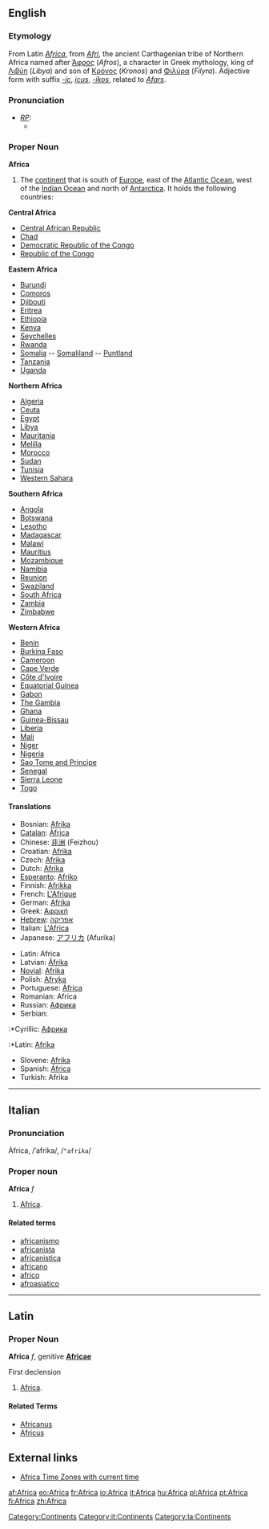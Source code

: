 ==English==

===Etymology===
From Latin ''[[Africa#Latin|Africa]]'', from ''[[Afri]]'', the ancient Carthagenian tribe of Northern Africa named after [[Άφρος]] (''Afros''), a character in Greek mythology, king of [[Λιβύη]] (''Libya'') and son of [[Κρόνος]] (''Kronos'') and [[Φιλύρα]] (''Filyra'').  Adjective form with suffix ''[[-ic]]'', ''[[icus]]'', ''[[-ikos]]'', related to ''[[Afars]]''.

===Pronunciation===
* ''[[RP]]:''
** {{IPA|/ˈæfrɪkə/}}

===Proper Noun===
'''Africa'''
# The [[continent]] that is south of [[Europe]], east of the [[Atlantic Ocean]], west of the [[Indian Ocean]] and north of [[Antarctica]].  It holds the following countries:

'''Central Africa'''
* [[Central African Republic]]
* [[Chad]]
* [[Democratic Republic of the Congo]]
* [[Republic of the Congo]]

'''Eastern Africa'''
* [[Burundi]]
* [[Comoros]]
* [[Djibouti]]
* [[Eritrea]]
* [[Ethiopia]]
* [[Kenya]]
* [[Seychelles]]
* [[Rwanda]]
* [[Somalia]] -- [[Somaliland]] -- [[Puntland]]
* [[Tanzania]]
* [[Uganda]]

'''Northern Africa'''
* [[Algeria]]
* [[Ceuta]]
* [[Egypt]]
* [[Libya]]
* [[Mauritania]]
* [[Melilla]]
* [[Morocco]]
* [[Sudan]]
* [[Tunisia]]
* [[Western Sahara]]

'''Southern Africa'''
* [[Angola]]
* [[Botswana]]
* [[Lesotho]]
* [[Madagascar]]
* [[Malawi]]
* [[Mauritius]]
* [[Mozambique]]
* [[Namibia]]
* [[Reunion]]
* [[Swaziland]]
* [[South Africa]]
* [[Zambia]]
* [[Zimbabwe]]

'''Western Africa'''
* [[Benin]]
* [[Burkina Faso]]
* [[Cameroon]]
* [[Cape Verde]]
* [[Côte d'Ivoire]]
* [[Equatorial Guinea]]
* [[Gabon]]
* [[The Gambia]]
* [[Ghana]]
* [[Guinea-Bissau]]
* [[Liberia]]
* [[Mali]]
* [[Niger]]
* [[Nigeria]]
* [[Sao Tome and Principe]]
* [[Senegal]]
* [[Sierra Leone]]
* [[Togo]]

====Translations====
{{top}}
*Bosnian: [[Afrika]] {{f}}
*[[Catalan]]: [[Àfrica]] {{f}}
*Chinese: [[非洲]] (Feizhou)
*Croatian: [[Afrika]] {{f}}
*Czech: [[Afrika]] {{f}}
*Dutch: [[Afrika]] {{n}}
*[[Esperanto]]: [[Afriko]]
*Finnish: [[Afrikka]]
*French: [[L'Afrique]] {{f}}
*German: [[Afrika]] {{n}}
*Greek: [[Αφρική]] {{f}}
*[[Hebrew]]: [[אפריקה]] {{n}}
*Italian: [[L'Africa]] {{f}}
*Japanese: [[アフリカ]] (Afurika)
{{mid}}
*Latin: Africa {{f}}
*Latvian: [[Āfrika]] {{f}}
*[[Novial]]: [[Afrika]] 
*Polish: [[Afryka]] {{f}}
*Portuguese: [[África]] {{f}}
*Romanian: Africa {{f}}
*Russian: [[Африка]] {{f}}
*Serbian:
:*Cyrillic: [[Африка]] {{f}}
:*Latin: [[Afrika]] {{f}}
*Slovene: [[Afrika]] {{f}}
*Spanish: [[África]] {{f}}
*Turkish: Afrika
{{bottom}}

[[Category:Continents]]

----
==Italian==
===Pronunciation===
Àfrica, /ˈafrika/, /<tt>"afrika</tt>/
===Proper noun===
'''Africa''' ''f''

# [[Africa#English|Africa]].
[[Category:it:Continents]]

====Related terms====
*[[africanismo]]
*[[africanista]]
*[[africanistica]]
*[[africano]]
*[[africo]]
*[[afroasiatico]]

----

==Latin==
===Proper Noun===
[[Category:la:Continents]] 
'''Africa''' ''f'', genitive '''[[Africae]]'''

First declension

# [[Africa#English|Africa]].

====Related Terms====
*[[Africanus]]
*[[Africus]]

==External links==
* [http://www.worldtimezone.com/time-africa24.php Africa Time Zones with current time]

[[af:Africa]]
[[eo:Africa]]
[[fr:Africa]]
[[io:Africa]]
[[it:Africa]]
[[hu:Africa]]
[[pl:Africa]]
[[pt:Africa]]
[[fi:Africa]]
[[zh:Africa]]